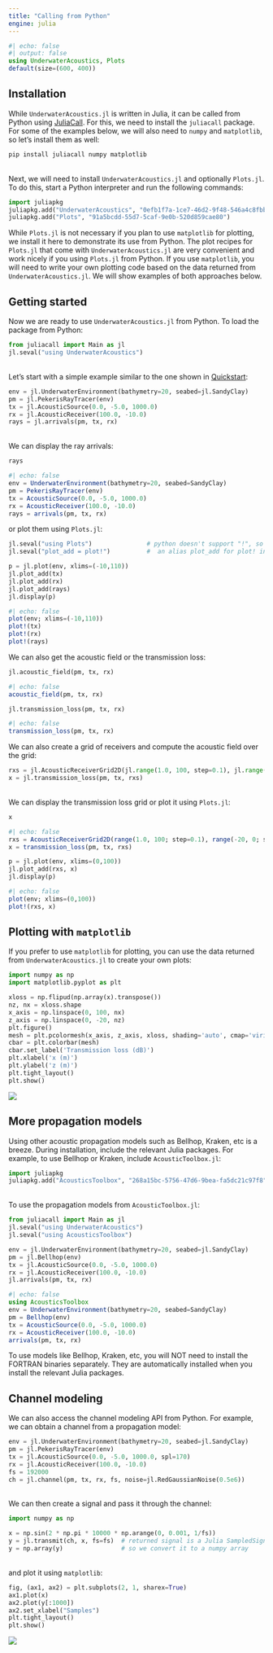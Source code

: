 ```yaml
---
title: "Calling from Python"
engine: julia
---
```


```julia
#| echo: false
#| output: false
using UnderwaterAcoustics, Plots
default(size=(600, 400))
```

## Installation

While `UnderwaterAcoustics.jl` is written in Julia, it can be called from Python using [JuliaCall](https://github.com/JuliaPy/PythonCall.jl). For this, we need to install the `juliacall` package. For some of the examples below, we will also need to `numpy` and `matplotlib`, so let's install them as well:
```bash
pip install juliacall numpy matplotlib
```

<br>Next, we will need to install `UnderwaterAcoustics.jl` and optionally `Plots.jl`. To do this, start a Python interpreter and run the following commands:
```python
import juliapkg
juliapkg.add("UnderwaterAcoustics", "0efb1f7a-1ce7-46d2-9f48-546a4c8fbb99")
juliapkg.add("Plots", "91a5bcdd-55d7-5caf-9e0b-520d859cae80")
```

::: {.callout-tip}
While `Plots.jl` is not necessary if you plan to use `matplotlib` for plotting, we install it here to demonstrate its use from Python. The plot recipes for `Plots.jl` that come with `UnderwaterAcoustics.jl` are very convenient and work nicely if you using `Plots.jl` from Python. If you use `matplotlib`, you will need to write your own plotting code based on the data returned from `UnderwaterAcoustics.jl`. We will show examples of both approaches below.
:::

## Getting started

Now we are ready to use `UnderwaterAcoustics.jl` from Python. To load the package from Python:
```python
from juliacall import Main as jl
jl.seval("using UnderwaterAcoustics")
```

<br>Let's start with a simple example similar to the one shown in [Quickstart](quickstart.qmd):
```python
env = jl.UnderwaterEnvironment(bathymetry=20, seabed=jl.SandyClay)
pm = jl.PekerisRayTracer(env)
tx = jl.AcousticSource(0.0, -5.0, 1000.0)
rx = jl.AcousticReceiver(100.0, -10.0)
rays = jl.arrivals(pm, tx, rx)
```

<br>We can display the ray arrivals:
```python
rays
```
```julia
#| echo: false
env = UnderwaterEnvironment(bathymetry=20, seabed=SandyClay)
pm = PekerisRayTracer(env)
tx = AcousticSource(0.0, -5.0, 1000.0)
rx = AcousticReceiver(100.0, -10.0)
rays = arrivals(pm, tx, rx)
```
or plot them using `Plots.jl`:
```python
jl.seval("using Plots")               # python doesn't support "!", so we create
jl.seval("plot_add = plot!")          #  an alias plot_add for plot! in Julia

p = jl.plot(env, xlims=(-10,110))
jl.plot_add(tx)
jl.plot_add(rx)
jl.plot_add(rays)
jl.display(p)
```
```julia
#| echo: false
plot(env; xlims=(-10,110))
plot!(tx)
plot!(rx)
plot!(rays)
```

We can also get the acoustic field or the transmission loss:
```python
jl.acoustic_field(pm, tx, rx)
```
```julia
#| echo: false
acoustic_field(pm, tx, rx)
```
```python
jl.transmission_loss(pm, tx, rx)
```
```julia
#| echo: false
transmission_loss(pm, tx, rx)
```

We can also create a grid of receivers and compute the acoustic field over the grid:
```python
rxs = jl.AcousticReceiverGrid2D(jl.range(1.0, 100, step=0.1), jl.range(-20, 0, step=0.1))
x = jl.transmission_loss(pm, tx, rxs)
```

<br>We can display the transmission loss grid or plot it using `Plots.jl`:
```python
x
```
```julia
#| echo: false
rxs = AcousticReceiverGrid2D(range(1.0, 100; step=0.1), range(-20, 0; step=0.1))
x = transmission_loss(pm, tx, rxs)
```
```python
p = jl.plot(env, xlims=(0,100))
jl.plot_add(rxs, x)
jl.display(p)
```
```julia
#| echo: false
plot(env; xlims=(0,100))
plot!(rxs, x)
```

## Plotting with `matplotlib`

If you prefer to use `matplotlib` for plotting, you can use the data returned from `UnderwaterAcoustics.jl` to create your own plots:
```python
import numpy as np
import matplotlib.pyplot as plt

xloss = np.flipud(np.array(x).transpose())
nz, nx = xloss.shape
x_axis = np.linspace(0, 100, nx)
z_axis = np.linspace(0, -20, nz)
plt.figure()
mesh = plt.pcolormesh(x_axis, z_axis, xloss, shading='auto', cmap='viridis_r', vmin=0, vmax=42)
cbar = plt.colorbar(mesh)
cbar.set_label('Transmission loss (dB)')
plt.xlabel('x (m)')
plt.ylabel('z (m)')
plt.tight_layout()
plt.show()
```

![](matplotlib1.png)

## More propagation models

Using other acoustic propagation models such as Bellhop, Kraken, etc is a breeze. During installation, include the relevant Julia packages. For example, to use Bellhop or Kraken, include `AcousticToolbox.jl`:
```python
import juliapkg
juliapkg.add("AcousticsToolbox", "268a15bc-5756-47d6-9bea-fa5dc21c97f8")
```

<br>To use the propagation models from `AcousticToolbox.jl`:
```python
from juliacall import Main as jl
jl.seval("using UnderwaterAcoustics")
jl.seval("using AcousticsToolbox")

env = jl.UnderwaterEnvironment(bathymetry=20, seabed=jl.SandyClay)
pm = jl.Bellhop(env)
tx = jl.AcousticSource(0.0, -5.0, 1000.0)
rx = jl.AcousticReceiver(100.0, -10.0)
jl.arrivals(pm, tx, rx)
```
```julia
#| echo: false
using AcousticsToolbox
env = UnderwaterEnvironment(bathymetry=20, seabed=SandyClay)
pm = Bellhop(env)
tx = AcousticSource(0.0, -5.0, 1000.0)
rx = AcousticReceiver(100.0, -10.0)
arrivals(pm, tx, rx)
```

::: {.callout-note}
To use models like Bellhop, Kraken, etc, you will NOT need to install the FORTRAN binaries separately. They are automatically installed when you install the relevant Julia packages.
:::

## Channel modeling

We can also access the channel modeling API from Python. For example, we can obtain a channel from a propagation model:
```python
env = jl.UnderwaterEnvironment(bathymetry=20, seabed=jl.SandyClay)
pm = jl.PekerisRayTracer(env)
tx = jl.AcousticSource(0.0, -5.0, 1000.0, spl=170)
rx = jl.AcousticReceiver(100.0, -10.0)
fs = 192000
ch = jl.channel(pm, tx, rx, fs, noise=jl.RedGaussianNoise(0.5e6))
```

<br>We can then create a signal and pass it through the channel:
```python
import numpy as np

x = np.sin(2 * np.pi * 10000 * np.arange(0, 0.001, 1/fs))
y = jl.transmit(ch, x, fs=fs)  # returned signal is a Julia SampledSignal object
y = np.array(y)                # so we convert it to a numpy array
```

<br>and plot it using `matplotlib`:
```python
fig, (ax1, ax2) = plt.subplots(2, 1, sharex=True)
ax1.plot(x)
ax2.plot(y[:1000])
ax2.set_xlabel("Samples")
plt.tight_layout()
plt.show()
```

![](matplotlib2.png)
